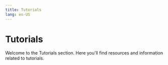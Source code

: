 ```yaml
---
title: Tutorials
lang: en-US
---
```



# Tutorials

Welcome to the Tutorials section. Here you'll find resources and information related to tutorials.

<Cards>
  <Card title="Running an OP Mainnet Node from Source" href="/builders/node-operators/tutorials/mainnet" />
  <Card title="Running a Node With Docker" href="/builders/node-operators/tutorials/node-from-docker" />
  <Card title="Building a Node from Source" href="/builders/node-operators/tutorials/node-from-source" />
  <Card title="Running an OP Sepolia Node from Source" href="/builders/node-operators/tutorials/testnet" />
</Cards>